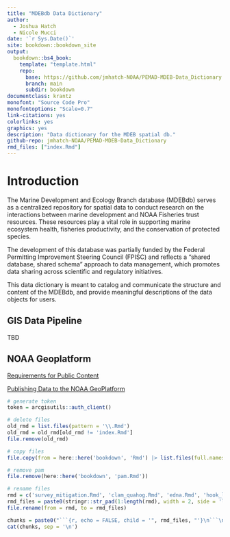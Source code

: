 ```yaml
---
title: "MDEBdb Data Dictionary"
author:
  - Joshua Hatch
  - Nicole Mucci
date: '`r Sys.Date()`'
site: bookdown::bookdown_site
output:
  bookdown::bs4_book:
    template: "template.html"
    repo:
      base: https://github.com/jmhatch-NOAA/PEMAD-MDEB-Data_Dictionary
      branch: main
      subdir: bookdown
documentclass: krantz
monofont: "Source Code Pro"
monofontoptions: "Scale=0.7"
link-citations: yes
colorlinks: yes
graphics: yes
description: "Data dictionary for the MDEB spatial db."
github-repo: jmhatch-NOAA/PEMAD-MDEB-Data_Dictionary
rmd_files: ["index.Rmd"]
---
```


# Introduction

The Marine Development and Ecology Branch database (MDEBdb) serves as a centralized repository for spatial data to conduct research on the interactions between marine development and NOAA Fisheries trust resources. These resources play a vital role in supporting marine ecosystem health, fisheries productivity, and the conservation of protected species.

The development of this database was partially funded by the Federal Permitting Improvement Steering Council (FPISC) and reflects a "shared database, shared schema" approach to data management, which promotes data sharing across scientific and regulatory initiatives.

This data dictionary is meant to catalog and communicate the structure and content of the MDEBdb, and provide meaningful descriptions of the data objects for users.

## GIS Data Pipeline

TBD

## NOAA Geoplatform

[Requirements for Public Content](https://docs.google.com/document/d/1MkWFyFY0Ptij6bPfC6T9kyAFupXiYEigF84klpqG76c/edit?tab=t.0#heading=h.q73ivxplnx2) 

[Publishing Data to the NOAA GeoPlatform](https://docs.google.com/document/d/1PLguB_zwiwheDyROco_fL-L5VHHmar5niE_yq86mN9M/edit?tab=t.0#heading=h.g7n4bqsp97bi)

```r
# generate token
token = arcgisutils::auth_client()

# delete files
old_rmd = list.files(pattern = '\\.Rmd')
old_rmd = old_rmd[old_rmd != 'index.Rmd']
file.remove(old_rmd)

# copy files
file.copy(from = here::here('bookdown', 'Rmd') |> list.files(full.names = TRUE), to = here::here('bookdown'), overwrite = TRUE)

# remove pam
file.remove(here::here('bookdown', 'pam.Rmd'))

# rename files
rmd = c('survey_mitigation.Rmd', 'clam_quahog.Rmd', 'edna.Rmd', 'hook_line.Rmd', 'gombll.Rmd', 'scallop.Rmd', 'csbll.Rmd', 'bottom_trawl.Rmd', 'shrimp.Rmd', 'coastspan.Rmd', 'ecomon.Rmd', 'seal.Rmd', 'narw.Rmd', 'mmst.Rmd', 'turtle.Rmd', 'smit_sop.Rmd', 'data_hub.Rmd', 'examples.Rmd')
rmd_files = paste0(stringr::str_pad(1:length(rmd), width = 2, side = 'left', pad = "0"), '-', rmd)
file.rename(from = rmd, to = rmd_files)
```

```r
chunks = paste0("```{r, echo = FALSE, child = '", rmd_files, "'}\n```\n")
cat(chunks, sep = '\n')
```
